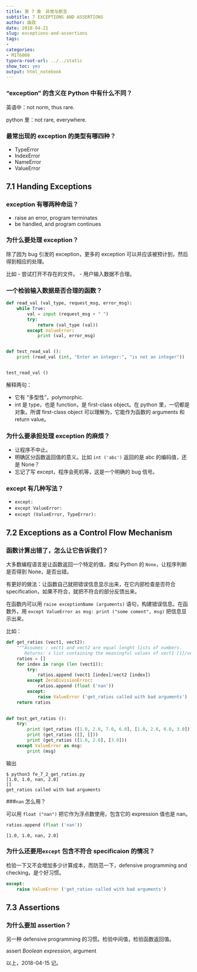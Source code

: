 ```yaml
---
title: 第 7 章　异常与断言
subtitle: 7 EXCEPTIONS AND ASSERTIONS
author: 曲政
date: 2018-04-21
slug: exceptions-and-assertions
tags:
- 
categories:
- MIT6000
typora-root-url: ../../static
show_toc: yes
output: html_notebook
---
```


### "exception" 的含义在 Python 中有什么不同？

英语中：not norm, thus rare.

python 里：not rare, everywhere.


### 最常出现的 exception 的类型有哪四种？

- TypeError
- IndexError
- NameError
- ValueError


## 7.1 Handing Exceptions


### exception 有哪两种命运？

- raise an error, program terminates
- be handled, and program continues


### 为什么要处理 exception？

除了因为 bug 引发的 exception，更多的 exception 可以并应该被预计到，然后得到相应的处理。

比如
- 尝试打开不存在的文件。
- 用户输入数据不合理。


### 一个检验输入数据是否合理的函数？

```python
def read_val (val_type, request_msg, error_msg):
    while True:
        val = input (request_msg + " ")
        try:
            return (val_type (val))
        except ValueError:
            print (val, error_msg)


def test_read_val ():
    print (read_val (int, "Enter an integer:", "is not an integer"))


test_read_val ()
```

解释两句：

- 它有 "多型性"，polymorphic.
- int 是 type，也是 function，是 first-class object。在 python 里，一切都是对象。所谓 first-class object 可以理解为，它能作为函数的 arguments 和 return value。


### 为什么要承担处理 exception 的麻烦？

- 让程序不中止。
- 明确区分函数返回值的意义。比如 `int ('abc')` 返回的是 abc 的编码值，还是 None？
- 忘记了写 except，程序会死机等，这是一个明确的 bug 信号。


### except 有几种写法？

- `except:`
- `except ValueError:`
- `except (ValueError, TypeError):`


## 7.2 Exceptions as a Control Flow Mechanism


### 函数计算出错了，怎么让它告诉我们？

大多数编程语言是让函数返回一个特定的值，类似 Python 的 `None`，让程序判断是否得到 None，是否出错。

有更好的做法：让函数自己就把错误信息显示出来，在它内部检查是否符合 specification，如果不符合，就把不符合的部分反馈出来。

在函数内可以用 `raise exceptionName (arguments)` 语句，构建错误信息。在函数外，用 `except ValueError as msg: print ("some coment", msg)` 把信息显示出来。

比如：

```python
def get_ratios (vect1, vect2):
    """Assumes : vect1 and vect2 are equal lenght lists of numbers.
       Returns: s list containing the meaningful values of vect1 [1]/vect2 [2]."""
    ratios = []
    for index in range (len (vect1)):
        try:
            ratios.append (vect1 [index]/vect2 [index])
        except ZeroDivisionError:
            ratios.append (float ('nan'))
        except:
            raise ValueError ('get_ratios called with bad arguments')
    return ratios
    

def test_get_ratios ():
    try:
        print (get_ratios ([1.0, 2.0, 7.0, 6.0], [1.0, 2.0, 0.0, 3.0]))
        print (get_ratios ([], []))
        print (get_ratios ([1.0, 2.0], [3.0]))
    except ValueError as msg:
        print (msg)
```

输出

```commandline
$ python3 fe_7_2_get_ratios.py 
[1.0, 1.0, nan, 2.0]
[]
get_ratios called with bad arguments
```

###`nan` 怎么用？

可以用 `float ("nan")` 把它作为浮点数使用，包含它的 expression 值也是 nan。

```python
ratios.append (float ('nan'))
```

```commandline
[1.0, 1.0, nan, 2.0]
```

### 为什么还要用`except` 包含不符合 specificaion 的情况？

检验一下又不会增加多少计算成本，而防范一下，defensive programming and checking，是个好习惯。

```python
except:
    raise ValueError ('get_ratios called with bad arguments')
```


## 7.3 Assertions


### 为什么要加 assertion？

另一种 defensive programming 的习惯。检验中间值，检验函数返回值。

assert *Boolean expression*, argument

以上，2018-04-15 记。
